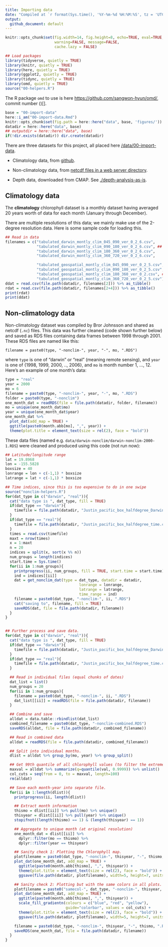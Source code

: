 ```yaml
---
title: Importing data
date: "Compiled at `r format(Sys.time(), '%Y-%m-%d %H:%M:%S', tz = 'UTC')` UTC"
output: 
  github_document: default
---
```


```r
knitr::opts_chunk$set(fig.width=14, fig.height=8, echo=TRUE, eval=TRUE, cache=FALSE,
                      warning=FALSE, message=FALSE,
                      cache.lazy = FALSE)

## Load packages
library(tidyverse, quietly = TRUE)
library(knitr, quietly = TRUE)
library(here, quietly = TRUE)
library(ggplot2, quietly = TRUE)
library(tidync, quietly = TRUE)
library(omd, quietly = TRUE)
source("00-helpers.R")
```

The R package `omd` to use is here [https://github.com/sangwon-hyun/omd/](https://github.com/sangwon-hyun/omd/), commit number ()[].

 
```r
base = "00-import-data"
here::i_am("00-import-data.Rmd")
knitr::opts_chunk$set(fig.path = here::here("data", base, 'figures/'))
datadir = here::here("data", base)
## outputdir = here::here("data", base)
if(!dir.exists(datadir)) dir.create(datadir)
```

There are three datasets for this project, all placed here
[/data/00-import-data](/data/00-import-data).

* Climatology data, from [github](https://github.com/brorfred/ocean_clustering).

* Non-climatology data, from [netcdf files in a web server directory](https://rsg.pml.ac.uk/shared_files/brj/proj/CBIOMES/Justin/).

* Depth data, downloaded from CMAP. See [./depth-analysis-as-is](./depth-analysis-as-is).


## Climatology data

The **climatology** chlorophyll dataset is a monthly dataset having averaged 20
years worth of data for each month (January through December).

There are multiple resolutions of this data; we mainly make use of the 2-degree
resolution data. Here is some sample code for loading this.

```r
## Read in data
filenames = c("tabulated_darwin_montly_clim_045_090_ver_0_2_6.csv",
              "tabulated_darwin_montly_clim_090_180_ver_0_2_6.csv", ## This will be used.
              "tabulated_darwin_montly_clim_180_360_ver_0_2_6.csv",
              "tabulated_darwin_montly_clim_360_720_ver_0_2_6.csv",

              "tabulated_geospatial_montly_clim_045_090_ver_0_2_5.csv",
              "tabulated_geospatial_montly_clim_090_180_ver_0_2_5.csv", ## This will be used.
              "tabulated_geospatial_montly_clim_180_360_ver_0_2.csv", ## The 2.5 version is missing.
              "tabulated_geospatial_montly_clim_360_720_ver_0_2_5.csv")
ddat = read.csv(file.path(datadir, filenames[2])) %>% as_tibble()
rdat = read.csv(file.path(datadir, filenames[2+4])) %>% as_tibble()
print(rdat)
print(ddat)
```

## Non-climatology data

Non-climatology dataset was compiled by Bror Johnsson and shared as netcdf
(`.nc`) files. This data was further cleaned (code shown further below) and saved
as RDS files containing data frames between 1998 through 2001. These RDS files
are named like this:

`filename = paste0(type, "-nonclim-", year, "-", mo, ".RDS")`

where `type` is one of "darwin" or "real" (meaning remote sensing), and `year`
is one of {1998, 1999, 2000, ..,  2006}, and `mo` is month number 1, ..., 12. Here's
an example of one month's data:

```r
type = "real"
year = 2000
mo = 6
filename = paste0(type, "-nonclim-", year, "-", mo, ".RDS")
folder = paste0(type, "-nonclim")
one_month_dat = readRDS(file = file.path(datadir, folder, filename))
mo = unique(one_month_dat$mo)
year = unique(one_month_dat$year)
one_month_dat %>% 
  plot_dat(add_map = TRUE) +
  ggtitle(paste0(month.abb[mo], ",", year)) +
  theme(plot.title = element_text(size = rel(2), face = "bold"))
```

These data files (named e.g. `data/darwin-nonclim/darwin-nonclim-2000-1.RDS`)
were cleaned and produced using this code (not run now):

```r
## Latitude/longitude range 
lat = 19.8968
lon = -155.5828
boxsize = 40
lonrange = lon + c(-1,1) * boxsize
latrange = lat + c(-1,1) * boxsize

## Time indices, since this is too expensive to do in one swipe
source("nonclim-helpers.R")
for(dat_type in c("darwin", "real")){
  cat("data type is ", dat_type, fill = TRUE)
  if(dat_type == "darwin"){
    timefile = file.path(datadir, "Justin_pacific_box_halfdegree_Darwin_time.csv")
  }
  if(dat_type == "real"){
    timefile = file.path(datadir, "Justin_pacific_box_halfdegree_time.csv")
  }
  times = read.csv(timefile)
  maxt = nrow(times)
  x = 1:maxt
  n = 20
  indices = split(x, sort(x %% n))
  num_groups = length(indices)
  start.time = Sys.time()
  for(ii in 1:num_groups){
    printprogress(ii, num_groups, fill = TRUE, start.time = start.time)
    ind = indices[[ii]]
    dat = get_nonclim_dat(type = dat_type, datadir = datadir,
                                 lonrange = lonrange,
                                 latrange = latrange,
                                 time_range = ind)
    filename = paste0(dat_type, "-nonclim-", ii, ".RDS")
    cat("saving to", filename, fill = TRUE)
    saveRDS(dat, file = file.path(datadir, filename))
  }
}


## Further process and save data.
for(dat_type in c("darwin", "real")){
  cat("data type is ", dat_type, fill = TRUE)
  if(dat_type == "darwin"){
    timefile = file.path(datadir, "Justin_pacific_box_halfdegree_Darwin_time.csv")
  }
  if(dat_type == "real"){
    timefile = file.path(datadir, "Justin_pacific_box_halfdegree_time.csv")
  }

  ## Read in individual files (equal chunks of dates)
  dat_list = list()
  num_groups = 20
  for(ii in 1:num_groups){
    filename = paste0(dat_type, "-nonclim-", ii, ".RDS")
    dat_list[[ii]] = readRDS(file = file.path(datadir, filename))
  }

  ## Combine and save
  alldat = data.table::rbindlist(dat_list)
  combined_filename = paste0(dat_type, "-nonclim-combined.RDS")
  saveRDS(alldat, file = file.path(datadir, combined_filename))

  ## Read in combined data
  alldat = readRDS(file = file.path(datadir, combined_filename))

  ## Split into individual months.
  dlist = alldat %>% group_by(mo, year) %>% group_split()

  ## Get 99th quantile of all chlorophyll values (to filter the extreme values)
  maxval = alldat %>% summarize(q=quantile(val, 0.9999)) %>% unlist()
  col_cuts = seq(from = 0, to = maxval, length=100)
  rm(alldat)

  ## Save each month-year into separate file.
  for(ii in 1:length(dlist)){
    printprogress(ii, length(dlist))

    ## Extract month information
    thismo = dlist[[ii]] %>% pull(mo) %>% unique()
    thisyear = dlist[[ii]] %>% pull(year) %>% unique()
    stopifnot((length(thismo) == 1) & (length(thisyear) == 1))

    ## Aggregate to unique month (at original resolution)
    one_month_dat = dlist[[ii]] %>%
      dplyr::filter(mo == thismo) %>%
      dplyr::filter(year == thisyear)

    ## Sanity check 1: Plotting the Chlorophyll map.
    plotfilename = paste0(dat_type, "-nonclim-", thisyear, "-", thismo, ".png")
    plot_dat(one_month_dat, add_map = TRUE) +
      ggtitle(paste0(month.abb[thismo], ",", thisyear)) +
      theme(plot.title = element_text(size = rel(2), face = "bold")) +
      ggsave(file.path(datadir, plotfilename), width=5, height=7, units="in")

    ## Sanity check 2: Plotting but with the same colors in all plots.
    plotfilename = paste0("samecol-", dat_type, "-nonclim-", thisyear, "-", thismo, ".png")
    plot_dat(one_month_dat, add_map = TRUE) +
      ggtitle(paste0(month.abb[thismo], ",", thisyear)) +
      scale_fill_gradientn(colours = c("blue", "red", "yellow"),
                           guide="colorbar", values = col_cuts) +
      theme(plot.title = element_text(size = rel(2), face = "bold")) +
      ggsave(file.path(datadir, plotfilename), width=5, height=7, units="in")

    filename = paste0(dat_type, "-nonclim-", thisyear, "-", thismo, ".RDS")
    saveRDS(one_month_dat, file = file.path(datadir, filename))
  }
}
```

